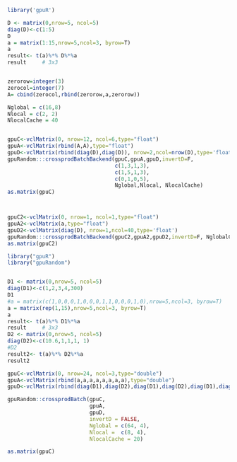 <!--
%\VignetteEngine{knitr::knitr}
%\VignetteIndexEntry{crossprodBatch}
-->


```r
library('gpuR')
```


```r
D <- matrix(0,nrow=5, ncol=5)
diag(D)<-c(1:5)
D
a = matrix(1:15,nrow=5,ncol=3, byrow=T)
a
result<- t(a)%*% D%*%a
result     # 3x3


zerorow=integer(3)
zerocol=integer(7)
A= cbind(zerocol,rbind(zerorow,a,zerorow))

Nglobal = c(16,8) 
Nlocal = c(2, 2)
NlocalCache = 40


gpuC<-vclMatrix(0, nrow=12, ncol=6,type="float")   
gpuA<-vclMatrix(rbind(A,A),type="float")
gpuD<-vclMatrix(rbind(diag(D),diag(D)), nrow=2,ncol=nrow(D),type='float')
gpuRandom:::crossprodBatchBackend(gpuC,gpuA,gpuD,invertD=F, 
                                  c(1,3,1,3),
                                  c(1,5,1,3),
                                  c(0,1,0,5),
                                  Nglobal,Nlocal, NlocalCache)
as.matrix(gpuC)



gpuC2<-vclMatrix(0, nrow=1, ncol=1,type="float")
gpuA2<-vclMatrix(a,type="float")
gpuD2<-vclMatrix(diag(D), nrow=1,ncol=40,type='float')
gpuRandom:::crossprodBatchBackend(gpuC2,gpuA2,gpuD2,invertD=F, NglobalChol,NlocalChol, NlocalCache)
as.matrix(gpuC2)

```


```r
library("gpuR")
library("gpuRandom")


D1 <- matrix(0,nrow=5, ncol=5)
diag(D1)<-c(1,2,3,4,300)
D1
#a = matrix(c(1,0,0,0,1,0,0,0,1,1,0,0,0,1,0),nrow=5,ncol=3, byrow=T)
a = matrix(rep(1,15),nrow=5,ncol=3, byrow=T)
a
result<- t(a)%*% D1%*%a
result     # 3x3
D2 <- matrix(0,nrow=5, ncol=5)
diag(D2)<-c(10.6,1,1,1, 1)
#D2
result2<- t(a)%*% D2%*%a
result2

gpuC<-vclMatrix(0, nrow=24, ncol=3,type="double")   
gpuA<-vclMatrix(rbind(a,a,a,a,a,a,a,a),type="double")
gpuD<-vclMatrix(rbind(diag(D1),diag(D2),diag(D1),diag(D2),diag(D1),diag(D2),diag(D1),diag(D2)), nrow=8,ncol=nrow(D2),type='double')

gpuRandom::crossprodBatch(gpuC, 
                          gpuA,
                          gpuD,
                          invertD = FALSE,
                          Nglobal = c(64, 4), 
                          Nlocal =  c(8, 4),
                          NlocalCache = 20)

as.matrix(gpuC)

```


